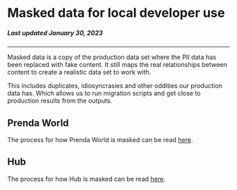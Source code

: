 # Masked data for local developer use

##### Last updated January 30, 2023

---

Masked data is a copy of the production data set where the PII data has been replaced with fake content. It still maps the real relationships between content to create a realistic data set to work with.

This includes duplicates, idiosyncrasies and other oddities our production data has. Which allows us to run migration scripts and get close to production results from the outputs.

## Prenda World

The process for how Prenda World is masked can be read [here](https://github.com/prenda-school/prendaworld/blob/develop/prenda-schemas/src/masker/README.MD).

## Hub

The process for how Hub is masked can be read [here](https://github.com/prenda-school/prendaworld/blob/develop/README.md#creating-masked-data-for-hub).
